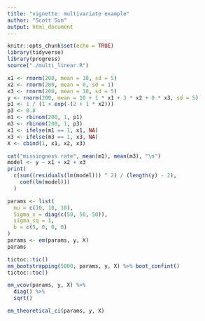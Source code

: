 ```yaml
---
title: "vignette: multivariate example"
author: "Scott Sun"
output: html_document
---
```


```r
knitr::opts_chunk$set(echo = TRUE)
library(tidyverse)
library(progress)
source("./multi_linear.R")
```

```r
x1 <- rnorm(200, mean = 10, sd = 5)
x2 <- rnorm(200, mean = 0, sd = 1)
x3 <- rnorm(200, mean = 10, sd = 5)
y <- rnorm(200, mean = 10 + 1 * x1 + 3 * x2 + 0 * x3, sd = 5)
p1 <- 1 / (1 + exp(-(2 + 1 * x2)))
p3 <- 0.8
m1 <- rbinom(200, 1, p1)
m3 <- rbinom(200, 1, p3)
x1 <- ifelse(m1 == 1, x1, NA)
x3 <- ifelse(m3 == 1, x3, NA)
X <- cbind(1, x1, x2, x3)

cat("missingness rate", mean(m1), mean(m3), "\n")
model <- y ~ x1 + x2 + x3
print(
  c(sum((residuals(lm(model))) ^ 2) / (length(y) - 2), 
    coef(lm(model)))
  )
```

```r
params <- list(
  mu = c(10, 10, 10),
  Sigma_x = diag(c(50, 50, 50)),
  sigma_sq = 1,
  b = c(5, 0, 0, 0)
)
params <- em(params, y, X)
params
```

```r
tictoc::tic()
em_bootstrapping(5000, params, y, X) %>% boot_confint()
tictoc::toc()
```

```r
em_vcov(params, y, X) %>% 
  diag() %>% 
  sqrt()
```


```r
em_theoretical_ci(params, y, X)
```


